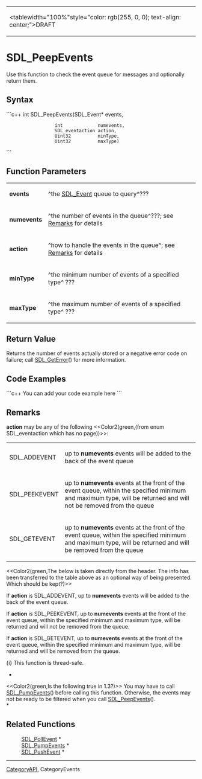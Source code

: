 <!-- pragma section-numbers off -->
<!-- pragma disable-camelcase -->
{|
|<tablewidth="100%"style="color: rgb(255, 0, 0); text-align: center;">DRAFT 
|}


= SDL_PeepEvents =
Use this function to check the event queue for messages and optionally return them.


== Syntax ==
```c++
int SDL_PeepEvents(SDL_Event*      events,
                   int             numevents,
                   SDL_eventaction action,
                   Uint32          minType,
                   Uint32          maxType)
```

== Function Parameters ==
{|
|'''events''' 
|^the [[SDL_Event]] queue to query^???
|-
|'''numevents''' 
|^the number of events in the queue^???; see [[#Remarks|Remarks]] for details 
|-
|'''action''' 
|^how to handle the events in the queue^; see [[#action|Remarks]] for details 
|-
|'''minType''' 
|^the minimum number of events of a specified type^ ??? 
|-
|'''maxType''' 
|^the maximum number of events of a specified type^ ??? 
|}

== Return Value ==
Returns the number of events actually stored or a negative error code on failure; call [[SDL_GetError]]() for more information.

== Code Examples ==
```c++
You can add your code example here
```

== Remarks ==
<span id="action"></span> '''action''' may be any of the following <<Color2(green,(from enum SDL_eventaction which has no page))>>:
{|
|SDL_ADDEVENT 
|up to '''numevents''' events will be added to the back of the event queue 
|-
|SDL_PEEKEVENT 
|up to '''numevents''' events at the front of the event queue, within the specified minimum and maximum type, will be returned and will not be removed from the queue
|-
|SDL_GETEVENT 
|up to '''numevents''' events at the front of the event queue, within the specified minimum and maximum type, will be returned and will be removed from the queue
|}


<<Color2(green,The below is taken directly from the header.  The info has been transferred to the table above as an optional way of being presented.  Which should be kept?)>>

If '''action''' is SDL_ADDEVENT, up to '''numevents''' events will be added to the back of the event queue.

If '''action''' is SDL_PEEKEVENT, up to '''numevents''' events at the front of the event queue, within the specified minimum and maximum type, will be returned and will not be removed from the queue.

If '''action''' is SDL_GETEVENT, up to '''numevents''' events at the front of the event queue, within the specified minimum and maximum type, will be returned and will be removed from the queue.


{i} This function is thread-safe.

*<br/>
<<Color2(green,Is the following true in 1.3?)>> You may have to call [[SDL_PumpEvents]]() before calling this function. Otherwise, the events may not be ready to be filtered when you call [[SDL_PeepEvents]]().<br/>*

== Related Functions ==
: [[SDL_PollEvent]] *
: [[SDL_PumpEvents]] *
: [[SDL_PushEvent]] *

----
[[CategoryAPI]], CategoryEvents
